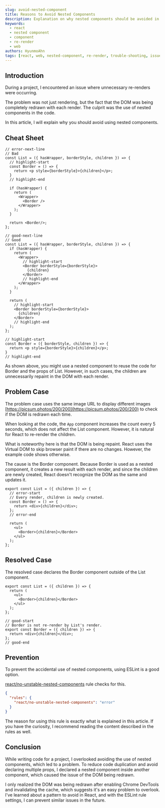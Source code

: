 ```yaml
---
slug: avoid-nested-component
title: Reasons to Avoid Nested Components
description: Explanation on why nested components should be avoided in React.
keywords:
  - react
  - nested component
  - component
  - re-render
  - web
authors: HyunmoAhn
tags: [react, web, nested-component, re-render, trouble-shooting, issue]
---
```


## Introduction

During a project, I encountered an issue where unnecessary re-renders were occurring.

The problem was not just rendering, but the fact that the DOM was being completely redrawn with each render. The culprit was the use of nested components in the code.

In this article, I will explain why you should avoid using nested components.

## Cheat Sheet

```tsx
// error-next-line
// Bad
const List = ({ hasWrapper, borderStyle, children }) => {
  // highlight-start
  const Border = () => {
    return <p style={borderStyle}>{children}</p>;
  }
  // highlight-end

  if (hasWrapper) {
    return (
      <Wrapper>
        <Border />
      </Wrapper>
    );
  }

  return <Border/>;
};
```

```tsx
// good-next-line
// Good
const List = ({ hasWrapper, borderStyle, children }) => {
  if (hasWrapper) {
    return (
      <Wrapper>
        // highlight-start
        <Border borderStyle={borderStyle}>
          {children}
        </Border>
        // highlight-end
      </Wrapper>
    );
  }

  return (
    // highlight-start
    <Border borderStyle={borderStyle}>
      {children}
    </Border>
    // highlight-end
  );
};

// highlight-start
const Border = ({ borderStyle, children }) => {
  return <p style={borderStyle}>{children}</p>;
}
// highlight-end

```

As shown above, you might use a nested component to reuse the code for Border and the props of List.
However, in such cases, the children are unnecessarily repaint in the DOM with each render.

<!--truncate-->

## Problem Case

<Playground title="Problem Case" files={badCaseSnippet} defaultOutput="result" outputHeight={250} />

The problem case uses the same image URL to display different images [https://picsum.photos/200/200](https://picsum.photos/200/200) to check if the DOM is redrawn each time.

When looking at the code, the `App` component increases the count every 5 seconds, which does not affect the List component. However, it is natural for React to re-render the children.

What is noteworthy here is that the DOM is being repaint. React uses the Virtual DOM to skip browser paint if there are no changes. However, the example code shows otherwise.

The cause is the Border component. Because Border is used as a nested component, it creates a new result with each render, and since the children are newly created, React doesn't recognize the DOM as the same and updates it.

```tsx
export const List = ({ children }) => {
  // error-start
  // Every render, children is newly created.
  const Border = () => {
    return <div>{children}</div>;
  };
  // error-end

  return (
    <ul>
      <Border>{children}</Border>
    </ul>
  );
};
```

## Resolved Case
<Playground title="Resolved Case" files={goodCaseSnippet} defaultOutput="result" outputHeight={250} />

The resolved case declares the Border component outside of the List component.

```tsx
export const List = ({ children }) => {
  return (
    <ul>
      <Border>{children}</Border>
    </ul>
  );
};

// good-start
// Border is not re-render by List's render.
export const Border = ({ children }) => {
  return <div>{children}</div>;
};
// good-end
```

## Prevention

To prevent the accidental use of nested components, using ESLint is a good option.

[react/no-unstable-nested-components](https://github.com/jsx-eslint/eslint-plugin-react/blob/master/docs/rules/no-unstable-nested-components.md) rule checks for this.

```json
{
  "rules": {
    "react/no-unstable-nested-components": "error"
  }
}
```

The reason for using this rule is exactly what is explained in this article.
If you have the curiosity, I recommend reading the content described in the rules as well.

## Conclusion

While writing code for a project, I overlooked avoiding the use of nested components, which led to a problem.
To reduce code duplication and avoid declaring multiple props, I declared a nested component inside another component,
which caused the issue of the DOM being redrawn.

I only realized the DOM was being redrawn after enabling Chrome DevTools and invalidating the cache, which suggests it's an easy problem to overlook.
I've learned about a pattern to avoid in React, and with the ESLint rule settings,
I can prevent similar issues in the future.
